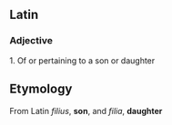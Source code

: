 ==Latin==

===Adjective===
1. Of or pertaining to a son or daughter

==Etymology==
From Latin ''filius'', '''son''', and ''filia'', '''daughter'''